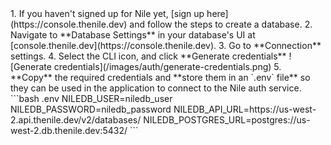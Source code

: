 <Step title="Obtain Database Credentials">
1. If you haven't signed up for Nile yet, [sign up here](https://console.thenile.dev) and follow the steps to create a database.
2. Navigate to **Database Settings** in your database's UI at [console.thenile.dev](https://console.thenile.dev).
3. Go to **Connection** settings.
4. Select the CLI icon, and click **Generate credentials**
![Generate credentials](/images/auth/generate-credentials.png)
5. **Copy** the required credentials and **store them in an `.env` file** so they can be used in the application to connect to the Nile auth service.
    ```bash .env
    NILEDB_USER=niledb_user
    NILEDB_PASSWORD=niledb_password
    NILEDB_API_URL=https://us-west-2.api.thenile.dev/v2/databases/<database_id>
    NILEDB_POSTGRES_URL=postgres://us-west-2.db.thenile.dev:5432/<database_name>
    ```
</Step>